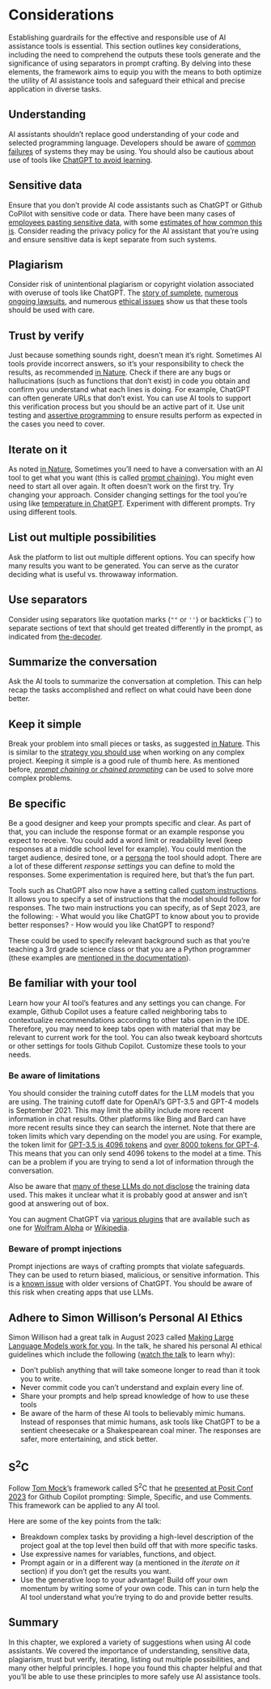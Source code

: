 # Considerations

Establishing guardrails for the effective and responsible use of AI assistance tools is essential. This section outlines key considerations, including the need to comprehend the outputs these tools generate and the significance of using separators in prompt crafting. By delving into these elements, the framework aims to equip you with the means to both optimize the utility of AI assistance tools and safeguard their ethical and precise application in diverse tasks.

## Understanding

AI assistants shouldn't replace good understanding of your code and selected programming language. Developers should be aware of [common failures](https://arxiv.org/abs/2302.03494) of systems they may be using. You should also be cautious about use of tools like [ChatGPT to avoid learning](https://youtu.be/IgxzcOugvEI?t=214).

## Sensitive data

Ensure that you don't provide AI code assistants such as ChatGPT or Github CoPilot with sensitive code or data. There have been many cases of [employees pasting sensitive data](https://www.darkreading.com/risk/employees-feeding-sensitive-business-data-chatgpt-raising-security-fears), with some [estimates of how common this is](https://www.cyberhaven.com/blog/4-2-of-workers-have-pasted-company-data-into-chatgpt/). Consider reading the privacy policy for the AI assistant that you're using and ensure sensitive data is kept separate from such systems.

## Plagiarism

Consider risk of unintentional plagiarism or copyright violation associated with overuse of tools like ChatGPT. The [story of sumplete](https://www.digitaltrends.com/gaming/sumplete-chatgpt-ai-game-design-ethics/), [numerous ongoing lawsuits](https://www.theverge.com/2022/11/8/23446821/microsoft-openai-github-copilot-class-action-lawsuit-ai-copyright-violation-training-data), and numerous [ethical issues](https://arxiv.org/abs/2305.10646) show us that these tools should be used with care.

## Trust by verify

Just because something sounds right, doesn't mean it's right. Sometimes AI tools provide incorrect answers, so it's your responsibility to check the results, as recommended [in Nature](https://www.nature.com/articles/d41586-023-01833-0). Check if there are any bugs or hallucinations (such as functions that don't exist) in code you obtain and confirm you understand what each lines is doing. For example, ChatGPT can often generate URLs that don't exist. You can use AI tools to support this verification process but you should be an active part of it. Use unit testing and [assertive programming](https://www.milesmcbain.com/posts/assertive-programming-for-pipelines/) to ensure results perform as expected in the cases you need to cover.

## Iterate on it

As noted [in Nature](https://www.nature.com/articles/d41586-023-01833-0), Sometimes you'll need to have a conversation with an AI tool to get what you want (this is called [prompt chaining](https://www.voiceflow.com/blog/prompt-chaining-conversational-ai)). You might even need to start all over again. It often doesn't work on the first try. Try changing your approach. Consider changing settings for the tool you're using like [temperature in ChatGPT](https://writings.stephenwolfram.com/2023/02/what-is-chatgpt-doing-and-why-does-it-work/#:~:text=particular%20so%2Dcalled%20%E2%80%9C-,temperature,-%E2%80%9D%20parameter%20that%20determines). Experiment with different prompts. Try using different tools.

## List out multiple possibilities

Ask the platform to list out multiple different options. You can specify how many results you want to be generated. You can serve as the curator deciding what is useful vs. throwaway information.

## Use separators

Consider using separators like quotation marks (`""` or `''`) or backticks (\`\`) to separate sections of text that should get treated differently in the prompt, as indicated from [the-decoder](https://the-decoder.com/chatgpt-guide-prompt-strategies/).

## Summarize the conversation

Ask the AI tools to summarize the conversation at completion. This can help recap the tasks accomplished and reflect on what could have been done better.

## Keep it simple

Break your problem into small pieces or tasks, as suggested [in Nature](https://www.nature.com/articles/d41586-023-01833-0). This is similar to the [strategy you should use](https://www.indeed.com/career-advice/career-development/how-to-break-down-project-into-tasks) when working on any complex project. Keeping it simple is a good rule of thumb here. As mentioned before, [*prompt chaining* or *chained prompting*](https://www.voiceflow.com/blog/prompt-chaining-conversational-ai) can be used to solve more complex problems.

## Be specific

Be a good designer and keep your prompts specific and clear. As part of that, you can include the response format or an example response you expect to receive. You could add a word limit or readability level (keep responses at a middle school level for example). You could mention the target audience, desired tone, or a [persona](https://www.howtogeek.com/881659/how-to-create-chatgpt-personas-for-every-occasion/) the tool should adopt. There are a lot of these different *response settings* you can define to mold the responses. Some experimentation is required here, but that's the fun part.

Tools such as ChatGPT also now have a setting called [custom instructions](https://openai.com/blog/custom-instructions-for-chatgpt). It allows you to specify a set of instructions that the model should follow for responses. The two main instructions you can specify, as of Sept 2023, are the following:
- What would you like ChatGPT to know about you to provide better responses?
- How would you like ChatGPT to respond?

These could be used to specify relevant background such as that you're teaching a 3rd grade science class or that you are a Python programmer (these examples are [mentioned in the documentation](https://openai.com/blog/custom-instructions-for-chatgpt)).

## Be familiar with your tool

Learn how your AI tool's features and any settings you can change. For example, Github Copilot uses a feature called neighboring tabs to contextualize recommendations according to other tabs open in the IDE. Therefore, you may need to keep tabs open with material that may be relevant to current work for the tool. You can also tweak keyboard shortcuts or other settings for tools Github Copilot. Customize these tools to your needs.

### Be aware of limitations

You should consider the training cutoff dates for the LLM models that you are using. The training cutoff date for OpenAI's GPT-3.5 and GPT-4 models is September 2021. This may limit the ability include more recent information in chat results.  Other platforms like Bing and Bard can have more recent results since they can search the internet. Note that there are token limits which vary depending on the model you are using. For example, the token limit for [GPT-3.5 is 4096 tokens](https://learn.microsoft.com/en-us/azure/ai-services/openai/how-to/chatgpt?pivots=programming-language-chat-completions#managing-conversations) and [over 8000 tokens for GPT-4](https://help.openai.com/en/articles/7127966-what-is-the-difference-between-the-gpt-4-models). This means that you can only send 4096 tokens to the model at a time. This can be a problem if you are trying to send a lot of information through the conversation.

Also be aware that [many of these LLMs do not disclose](https://simonwillison.net/2023/Aug/27/wordcamp-llms/#how-they-are-trained) the training data used. This makes it unclear what it is probably good at answer and isn't good at answering out of box. 

You can augment ChatGPT via [various plugins](https://openai.com/blog/chatgpt-plugins) that are available such as one for [Wolfram Alpha](https://www.wolfram.com/wolfram-plugin-chatgpt/) or [Wikipedia](https://diff.wikimedia.org/2023/07/13/exploring-paths-for-the-future-of-free-knowledge-new-wikipedia-chatgpt-plugin-leveraging-rich-media-social-apps-and-other-experiments/).

### Beware of prompt injections

Prompt injections are ways of crafting prompts that violate safeguards. They can be used to return biased, malicious, or sensitive information. This is a [known issue](https://www.wired.com/story/chatgpt-prompt-injection-attack-security/) with older versions of ChatGPT. You should be aware of this risk when creating apps that use LLMs.

## Adhere to Simon Willison's Personal AI Ethics

Simon Willison had a great talk in August 2023 called [Making Large Language Models work for you](https://simonwillison.net/2023/Aug/27/wordcamp-llms/). In the talk, he shared his personal AI ethical guidelines which include the following ([watch the talk](https://www.youtube.com/watch?v=LpDulftMkew&t=29900s&ab_channel=WordPress) to learn why):

- Don't publish anything that will take someone longer to read than it took you to write. 
- Never commit code you can't understand and explain every line of.
- Share your prompts and help spread knowledge of how to use these tools
- Be aware of the harm of these AI tools to believably mimic humans. Instead of responses that mimic humans, ask tools like ChatGPT to be a sentient cheesecake or a Shakespearean coal miner. The responses are safer, more entertaining, and stick better.

## S^2^C

Follow [Tom Mock](https://github.com/jthomasmock)'s framework called S^2^C that he [presented at Posit Conf 2023](https://colorado.posit.co/rsc/rstudio-copilot/#/11) for Github Copilot prompting: Simple, Specific, and use Comments. This framework can be applied to any AI tool. 

Here are some of the key points from the talk:

  - Breakdown complex tasks by providing a high-level description of the project goal at the top level then build off that with more specific tasks.
  - Use expressive names for variables, functions, and object.
  - Prompt again or in a different way (a mentioned in the *iterate on it* section) if you don't get the results you want.
  - Use the generative loop to your advantage! Build off your own momentum by writing some of your own code. This can in turn help the AI tool understand what you're trying to do and provide better results.

## Summary

In this chapter, we explored a variety of suggestions when using AI code assistants. We covered the importance of understanding, sensitive data, plagiarism, trust but verify, iterating, listing out multiple possibilities, and many other helpful principles. I hope you found this chapter helpful and that you'll be able to use these principles to more safely use AI assistance tools.
